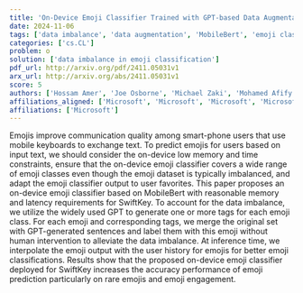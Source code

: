 ```yaml
---
title: 'On-Device Emoji Classifier Trained with GPT-based Data Augmentation for a Mobile Keyboard'
date: 2024-11-06
tags: ['data imbalance', 'data augmentation', 'MobileBert', 'emoji classification', 'user preferences', 'latency requirements', 'SwiftKey', 'memory constraints', 'on-device processing']
categories: ['cs.CL']
problem: o
solution: ['data imbalance in emoji classification']
pdf_url: http://arxiv.org/pdf/2411.05031v1
arx_url: http://arxiv.org/abs/2411.05031v1
score: 5
authors: ['Hossam Amer', 'Joe Osborne', 'Michael Zaki', 'Mohamed Afify']
affiliations_aligned: ['Microsoft', 'Microsoft', 'Microsoft', 'Microsoft']
affiliations: ['Microsoft']
---
```



Emojis improve communication quality among smart-phone users that use mobile keyboards to exchange text. To predict emojis for users based on input text, we should consider the on-device low memory and time constraints, ensure that the on-device emoji classifier covers a wide range of emoji classes even though the emoji dataset is typically imbalanced, and adapt the emoji classifier output to user favorites. This paper proposes an on-device emoji classifier based on MobileBert with reasonable memory and latency requirements for SwiftKey. To account for the data imbalance, we utilize the widely used GPT to generate one or more tags for each emoji class. For each emoji and corresponding tags, we merge the original set with GPT-generated sentences and label them with this emoji without human intervention to alleviate the data imbalance. At inference time, we interpolate the emoji output with the user history for emojis for better emoji classifications. Results show that the proposed on-device emoji classifier deployed for SwiftKey increases the accuracy performance of emoji prediction particularly on rare emojis and emoji engagement.